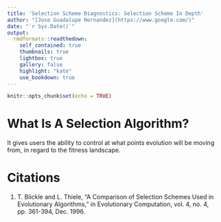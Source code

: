 ---
title: 'Selection Scheme Diagnostics: Selection Scheme In Depth'
author: "[Jose Guadalupe Hernandez](https://www.google.com/)"
date: "`r Sys.Date()`"
output:
  rmdformats::readthedown:
    self_contained: true
    thumbnails: true
    lightbox: true
    gallery: false
    highlight: "kate"
    use_bookdown: true
---

```{r setup, include=FALSE}
knitr::opts_chunk$set(echo = TRUE)
```


# What Is A Selection Algorithm?

It gives users the ability to control at what points evolution will be moving from, in regard to the fitness landscape. 




# Citations

1. T. Blickle and L. Thiele, "A Comparison of Selection Schemes Used in Evolutionary Algorithms," in Evolutionary Computation, vol. 4, no. 4, pp. 361-394, Dec. 1996.